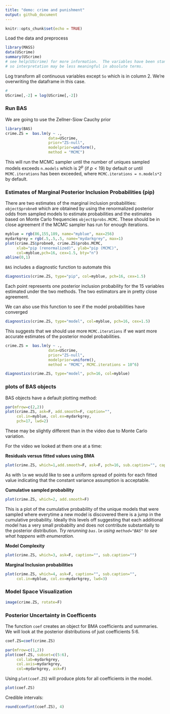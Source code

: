```yaml
---
title: "demo: crime and punishment"
output: github_document
---
```


```r
knitr::opts_chunk$set(echo = TRUE)
```

Load the data and preprocess
```r
library(MASS)
data(UScrime)
summary(UScrime)
# see help(UScrime) for more information.  The variables have been standardized 
# so interpretation may be less meaningful in absolute terms. 

```
Log transform all continuous variables except `So` which is in column 2.  We're overwriting the dataframe in this case.

```r
#
UScrime[,-2] = log(UScrime[,-2])
```

### Run BAS ###

We are going to use the Zellner-Siow Cauchy prior

```r
library(BAS)
crime.ZS =  bas.lm(y ~ ., 
                   data=UScrime,
                   prior="ZS-null",
                   modelprior=uniform(),
                   method = "MCMC") 
```

This will run the MCMC sampler until the number of uniques sampled models exceeds `n.models` which is $2^p$ (if $p < 19$) by default  or until `MCMC.iterations` has been exceeded, where `MCMC.iterations = n.models*2` by default.

### Estimates of Marginal Posterior Inclusion Probabilities (pip) ###

There are two estimates of the marginal inclusion probabilities:  `object$probne0` which are obtained by using the renormalized posterior odds from sampled models to estimate probabilities and the estimates based on Monte Carlo frequencies `object$probs.MCMC`.  These should be in close agreement if the MCMC sampler has run for enough iterations.

```r
myblue = rgb(86,155,189, name="myblue", max=256)
mydarkgrey = rgb(.5,.5,.5, name="mydarkgrey", max=1)
plot(crime.ZS$probne0, crime.ZS$probs.MCMC, 
     xlab="pip (renormalized)", ylab="pip (MCMC)", 
     col=myblue,pch=16, cex=1.5, bty="n")
abline(0,1)
```

`BAS` includes a diagnostic function to automate this
```r

diagnostics(crime.ZS, type="pip", col=myblue, pch=16, cex=1.5)

```

Each point represents one posterior inclusion probability for the 15 variables estimated under the two methods. The two estimators are in pretty close agreement.

We can also use this function to see if the model probabilities have converged
```r

diagnostics(crime.ZS, type="model", col=myblue, pch=16, cex=1.5)

```

This suggests that we should use more `MCMC.iterations` if we want more accurate estimates of the posterior model probabilities.

```r
crime.ZS =  bas.lm(y ~ ., 
                   data=UScrime,
                   prior="ZS-null",
                   modelprior=uniform(),
                   method = "MCMC", MCMC.iterations = 10^6)  

diagnostics(crime.ZS, type="model", pch=16, col=myblue)
```




### plots of BAS objects ###

BAS objects have a default plotting method:

```r
par(mfrow=c(2,2))
plot(crime.ZS, ask=F, add.smooth=F, caption="", 
     col.in=myblue, col.ex=mydarkgrey, 
     pch=17, lwd=2)
```

These may be slightly different than in the video due to Monte Carlo variation.

For the video we looked at them one at a time:

**Residuals versus fitted values using BMA**
```r
plot(crime.ZS, which=1,add.smooth=F, ask=F, pch=16, sub.caption="", caption="")
```

As with `lm` we would like to see a uniform spread of points for each fitted value indicating that the constant variance assumption is acceptable.

**Cumulative sampled  probability**

```r
plot(crime.ZS, which=2, add.smooth=F)
```

This is a plot of the cumulative probability of the unique models that were sampled where everytime a new model is discovered there is a jump in the cumulative probability.  Ideally this levels off suggesting that each additional model has a very small probabilty and does not contribute substantially to the posterior distribution. 
*Try rerunning `bas.lm` using `method="BAS"` to see what happens with enumeration.* 

**Model Complexity**

```r
plot(crime.ZS, which=3, ask=F, caption="", sub.caption="")
```


**Marginal Inclusion probabilities**
```r
plot(crime.ZS, which=4, ask=F, caption="", sub.caption="", 
     col.in=myblue, col.ex=mydarkgrey, lwd=3)
```

### Model Space Visualization ###

```r
image(crime.ZS, rotate=F)
```

### Posterior Uncertainty in Coefficents ###

The function `coef` creates an object for BMA coefficients and summaries.
We will look at the posterior distributions of just coefficients 5:6.
```r
coef.ZS=coef(crime.ZS)

par(mfrow=c(1,2))
plot(coef.ZS, subset=c(5:6), 
     col.lab=mydarkgrey, 
     col.axis=mydarkgrey, 
     col=mydarkgrey, ask=F)
```

Using `plot(coef.ZS`)  will produce plots for all coefficients in the model.
```r
plot(coef.ZS)
```


Credible intervals:

```r
round(confint(coef.ZS), 4)
```

